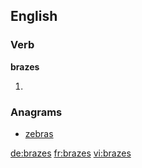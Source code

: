
==English==

===Verb===
'''brazes'''

# {{third-person singular of|braze}}

===Anagrams===
* [[zebras#English|zebras]]

[[de:brazes]]
[[fr:brazes]]
[[vi:brazes]]